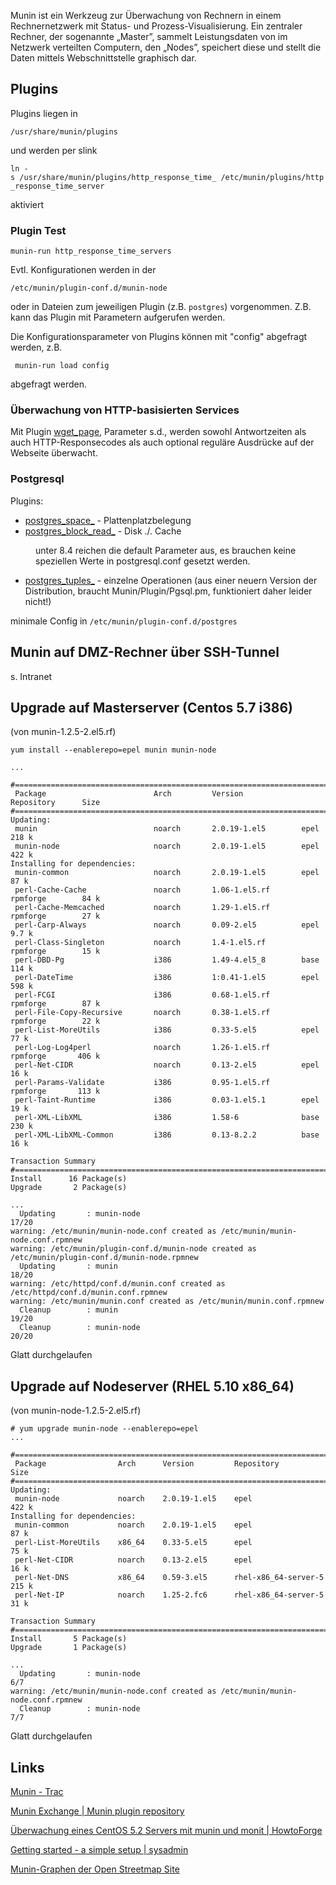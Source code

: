 Munin ist ein Werkzeug zur Überwachung von Rechnern in einem Rechnernetzwerk mit Status- und Prozess-Visualisierung. Ein zentraler Rechner, der sogenannte „Master”, sammelt Leistungsdaten von im Netzwerk verteilten Computern, den „Nodes”, speichert diese und stellt die Daten mittels Webschnittstelle graphisch dar.

==Plugins==

Plugins liegen in 
 /usr/share/munin/plugins
und werden per slink
 ln -s /usr/share/munin/plugins/http_response_time_ /etc/munin/plugins/http_response_time_server
aktiviert

===Plugin Test===

 munin-run http_response_time_servers
Evtl. Konfigurationen werden in der 
 /etc/munin/plugin-conf.d/munin-node
oder in Dateien zum jeweiligen Plugin (z.B. <tt>postgres</tt>) vorgenommen. Z.B. kann das Plugin mit Parametern aufgerufen werden.

Die Konfigurationsparameter von Plugins können mit "config" abgefragt werden, z.B. 
  munin-run load config
abgefragt werden.

===Überwachung von HTTP-basisierten Services===

Mit Plugin [https://github.com/munin-monitoring/contrib/blob/master/plugins/other/wget_page wget_page], Parameter s.d., werden sowohl Antwortzeiten als auch HTTP-Responsecodes als auch optional reguläre Ausdrücke auf der Webseite überwacht.

===Postgresql===

Plugins:
* [https://github.com/munin-monitoring/contrib/blob/master/plugins/other/postgres_space_ postgres_space_] - Plattenplatzbelegung
* [https://github.com/munin-monitoring/contrib/blob/master/plugins/other/postgres_block_read_ postgres_block_read_] - Disk ./. Cache
: unter 8.4 reichen die default Parameter aus, es brauchen keine speziellen Werte in postgresql.conf gesetzt werden.
* [http://munin-monitoring.org/svn/munin/trunk/plugins/node.d/postgres_tuples_.in postgres_tuples_] - einzelne Operationen (aus einer neuern Version der Distribution, braucht Munin/Plugin/Pgsql.pm, funktioniert daher leider nicht!)
minimale Config in <tt> /etc/munin/plugin-conf.d/postgres </tt>

==Munin auf DMZ-Rechner über SSH-Tunnel==

s. Intranet

==Upgrade auf Masterserver (Centos 5.7 i386)==

(von munin-1.2.5-2.el5.rf)

<pre>
yum install --enablerepo=epel munin munin-node

...

#======================================================================================
 Package                        Arch         Version             Repository      Size
#======================================================================================
Updating:
 munin                          noarch       2.0.19-1.el5        epel           218 k
 munin-node                     noarch       2.0.19-1.el5        epel           422 k
Installing for dependencies:
 munin-common                   noarch       2.0.19-1.el5        epel            87 k
 perl-Cache-Cache               noarch       1.06-1.el5.rf       rpmforge        84 k
 perl-Cache-Memcached           noarch       1.29-1.el5.rf       rpmforge        27 k
 perl-Carp-Always               noarch       0.09-2.el5          epel           9.7 k
 perl-Class-Singleton           noarch       1.4-1.el5.rf        rpmforge        15 k
 perl-DBD-Pg                    i386         1.49-4.el5_8        base           114 k
 perl-DateTime                  i386         1:0.41-1.el5        epel           598 k
 perl-FCGI                      i386         0.68-1.el5.rf       rpmforge        87 k
 perl-File-Copy-Recursive       noarch       0.38-1.el5.rf       rpmforge        22 k
 perl-List-MoreUtils            i386         0.33-5.el5          epel            77 k
 perl-Log-Log4perl              noarch       1.26-1.el5.rf       rpmforge       406 k
 perl-Net-CIDR                  noarch       0.13-2.el5          epel            16 k
 perl-Params-Validate           i386         0.95-1.el5.rf       rpmforge       113 k
 perl-Taint-Runtime             i386         0.03-1.el5.1        epel            19 k
 perl-XML-LibXML                i386         1.58-6              base           230 k
 perl-XML-LibXML-Common         i386         0.13-8.2.2          base            16 k

Transaction Summary
#======================================================================================
Install      16 Package(s)
Upgrade       2 Package(s)

...
  Updating       : munin-node                                                   17/20
warning: /etc/munin/munin-node.conf created as /etc/munin/munin-node.conf.rpmnew
warning: /etc/munin/plugin-conf.d/munin-node created as /etc/munin/plugin-conf.d/munin-node.rpmnew
  Updating       : munin                                                        18/20
warning: /etc/httpd/conf.d/munin.conf created as /etc/httpd/conf.d/munin.conf.rpmnew
warning: /etc/munin/munin.conf created as /etc/munin/munin.conf.rpmnew
  Cleanup        : munin                                                        19/20
  Cleanup        : munin-node                                                   20/20
</pre>
Glatt durchgelaufen

==Upgrade auf Nodeserver (RHEL 5.10 x86_64)==

(von munin-node-1.2.5-2.el5.rf)
<pre>
# yum upgrade munin-node --enablerepo=epel
...

#================================================================================
 Package                Arch      Version         Repository               Size
#================================================================================
Updating:
 munin-node             noarch    2.0.19-1.el5    epel                    422 k
Installing for dependencies:
 munin-common           noarch    2.0.19-1.el5    epel                     87 k
 perl-List-MoreUtils    x86_64    0.33-5.el5      epel                     75 k
 perl-Net-CIDR          noarch    0.13-2.el5      epel                     16 k
 perl-Net-DNS           x86_64    0.59-3.el5      rhel-x86_64-server-5    215 k
 perl-Net-IP            noarch    1.25-2.fc6      rhel-x86_64-server-5     31 k

Transaction Summary
#================================================================================
Install       5 Package(s)
Upgrade       1 Package(s)

...
  Updating       : munin-node                                               6/7
warning: /etc/munin/munin-node.conf created as /etc/munin/munin-node.conf.rpmnew
  Cleanup        : munin-node                                               7/7
</pre>

Glatt durchgelaufen

==Links==

[http://munin-monitoring.org/ Munin - Trac]

[http://exchange.munin-monitoring.org/ Munin Exchange | Munin plugin repository]

[http://www.howtoforge.de/howto/uberwachung-eines-centos-52-servers-mit-munin-und-monit/ Überwachung eines CentOS 5.2 Servers mit munin und monit | HowtoForge]

[http://www.sysadmin-fr.org/en/munin-getting-started Getting started - a simple setup | sysadmin]

[http://munin.openstreetmap.org/ Munin-Graphen der Open Streetmap Site]

